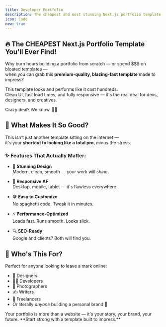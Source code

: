 ```yaml
---
title: Developer Portfolio
description: The cheapest and most stunning Next.js portfolio template to showcase your work, skills, and personality — all at really low price!
icon: Code
new: true
---
```



<VideoPlayer src="https://res.cloudinary.com/dtyc0ob4r/video/upload/v1754938302/InShot_20250719_154747020_mg29ua.mp4" />

<div className="flex flex-wrap items-center gap-4">
  <LiveDemo url="https://portfolio-template-1-seven.vercel.app/" />

  <BuyDialog
    title="Developer Portfolio"
    price={439}
    currency="INR"
    image="https://i.postimg.cc/Dy1PB4md/developer-portfolio.webp"
    productId="Developer Portfolio"
    downloadUrl={process.env.DEVELOPER_PORTFOLIO_DOWNLOAD_URL}
  />

  <InternationalBuyButton />
</div>


## 🔥 The CHEAPEST Next.js Portfolio Template You'll Ever Find!

Why burn hours building a portfolio from scratch — or spend $$$ on bloated templates —  
when you can grab this **premium-quality, blazing-fast template** made to impress?

This template looks and performs like it cost hundreds.  
Clean UI, fast load times, and fully responsive — it's the real deal for devs, designers, and creatives.

Crazy deal? We know. 💸🔥

## 🌟 What Makes It So Good?

This isn't just another template sitting on the internet —  
it's your **shortcut to looking like a total pro**, minus the stress.

### ✨ Features That Actually Matter:

- 🎨 **Stunning Design**  
  Modern, clean, smooth — your work will *shine*.

- 📱 **Responsive AF**  
  Desktop, mobile, tablet — it's flawless everywhere.

- 🛠️ **Easy to Customize**  
  No spaghetti code. Tweak it in minutes.

- ⚡ **Performance-Optimized**  
  Loads fast. Runs smooth. Looks slick.

- 🔍 **SEO-Ready**  
  Google and clients? Both will find you.

## 👀 Who's This For?

Perfect for anyone looking to leave a mark online:

- 🎨 Designers  
- 👨‍💻 Developers  
- 📸 Photographers  
- ✍️ Writers  
- 💼 Freelancers  
- Or literally *anyone* building a personal brand 💪

<Callout icon="🚀" title="Ready to Impress?">
  Your portfolio is more than a website — it's your story, your brand, your
  future. **Start strong with a template built to impress.**
</Callout>
